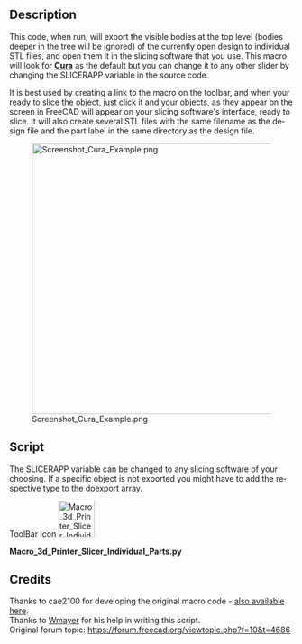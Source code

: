 <languages/>
{{Macro/de
|Name=3D-Drucker-Slicer Einzelteile
|Icon=Macro_3d_Printer_Slicer_Individual_Parts.svg
|Description=In eine Slicing-Software für 3D-Drucker exportieren, basierend auf einem ähnlichen Makro von cae2100. Exportiert eine einzelne STL-Datei für jedes sichtbare Teil in dasselbe Verzeichnis wie die ursprüngliche Designdatei und öffnet sie dann in der Slicing-Software. <br/>Wenn dieser Code ausgeführt wird, exportiert er das aktuell geöffnete Design in mehrere STL-Dateien, die nach den Bezeichnungen der Teile benannt sind, und öffnet sie in der von Ihnen verwendeten Slicing-Software. Das Makro sucht nach „[http://wiki.ultimaker.com/Cura Cura]” im Pfad, aber es kann jede andere Slicing-Software hinzufügt werden, indem die Zeichenfolge im Makro geändert wird. 
|Author=WayofWood
|Version=1.1
|Date=2020-10-30
|FCVersion=Alle
|Download=[https://wiki.freecad.org/images/3/3d/Macro_3d_Printer_Slicer_Individual_Parts.svg Werkzeugleisten-Symbol]
|SeeAlso=[[Macro_3d_Printer_Slicer/de|Makro 3D-Drucker-Slicer]] [[Image:Macro_3d_Printer_Slicer.png|24px]]
}}


<div lang="en" dir="ltr" class="mw-content-ltr">
==Description==
This code, when run, will export the visible bodies at the top level (bodies deeper in the tree will be ignored) of the currently open design to individual STL files, and open them it in the slicing software that you use. This macro will look for '''[http://wiki.ultimaker.com/Cura Cura]''' as the default but you can change it to any other slider by changing the SLICERAPP variable in the source code.
</div> 

<div lang="en" dir="ltr" class="mw-content-ltr">
It is best used by creating a link to the macro on the toolbar, and when your ready to slice the object, just click it and your objects, as they appear on the screen in FreeCAD will appear on your slicing software's interface, ready to slice. It will also create several STL files with the same filename as the design file and the part label in the same directory as the design file.
</div>

<div lang="en" dir="ltr" class="mw-content-ltr">
[[File:Screenshot_Cura_Example.png|480px]]
</div>

<div lang="en" dir="ltr" class="mw-content-ltr">
==Script==
The SLICERAPP variable can be changed to any slicing software of your choosing. If a specific object is not exported you might have to add the respective type to the doexport array.
</div>

ToolBar Icon [[Image:Macro_3d_Printer_Slicer_Individual_Parts.svg|64px]]

'''Macro_3d_Printer_Slicer_Individual_Parts.py'''

{{MacroCode|code=
import FreeCAD
import Mesh
import sys
import math
import os
import subprocess

SLICERAPP= "cura"		 			# Put your Slicer program here

# some fuctions
def getPlacement(quat,vect,obj):
  if quat[3] > -1  and quat[3] < 1:
    delta = math.acos(quat[3])*2.0
    scale = math.sin(delta/2)
    rx = quat[0]/scale
    ry = quat[1]/scale
    rz = quat[2]/scale
  else:
    delta = 0
    rx = 0
    ry = 0
    rz = 1
  info0 = "translation "+str(vect.x)+" "+str(vect.y)+" "+str(vect.z)
  info1 = "rotation "+str(rx)+" "+str(ry)+" "+str(rz)+" "+str(delta)
  return info0+" "+info1
# some definitions
placement = App.Placement(App.Vector(0,0,0),App.Rotation(0,0,0,1))
# user need to set this directory where slicing software is located
OutDir = FreeCAD.ActiveDocument.FileName.replace(".FCStd", "--")
visible_objs = []
# Get Objects in document
doc = App.ActiveDocument
objs = doc.Objects
stlFile = ""
stlFiles = [ SLICERAPP ]
# hide all
for obj in objs:
   print(obj.Label + "//" + obj.TypeId)
   print(len(obj.InList))
   if obj.ViewObject.isVisible() and hasattr(obj, 'Shape') and (len(obj.InList) <= 1):
      visible_objs.append(obj)
for obj in visible_objs:
  stlFile = OutDir+str(obj.Label)+".stl"
  Mesh.export([obj],stlFile)
  stlFiles.append(stlFile)
  print ("Exporting " + stlFile + "\n")
print ("Calling subprocess: " + str(stlFiles)+"\n")
subprocess.Popen(stlFiles)
}}

<div lang="en" dir="ltr" class="mw-content-ltr">
== Credits ==
Thanks to cae2100 for developing the original macro code - [[Macro_3d_Printer_Slicer|also available here]].<br /> 
Thanks to [https://forum.freecad.org/viewtopic.php?f=10&t=4686 Wmayer] for his help in writing this script.<br />
Original forum topic: https://forum.freecad.org/viewtopic.php?f=10&t=4686
</div>
{{clear}}